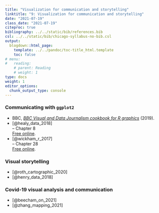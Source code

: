 ```yaml
---
title: "Visualization for communication and storytelling"
linktitle: "9: Visualization for communication and storytelling"
date: "2021-07-19"
class_date: "2021-07-19"
citeproc: true
bibliography: ../../static/bib/references.bib
csl: ../../static/bib/chicago-syllabus-no-bib.csl
output:
  blogdown::html_page:
    template: ../../pandoc/toc-title_html.template
    toc: false
# menu:
#   reading:
    # parent: Reading
    # weight: 1
type: docs
weight: 1
editor_options:
  chunk_output_type: console
---
```



### Communicating with `ggplot2`

- BBC, [*BBC Visual and Data Journalism cookbook for R graphics*](https://bbc.github.io/rcookbook/) (2019).
- [@healy_data_2018]\
-- Chapter 8\
[Free online](https://socviz.co/).
- [@wickham_r_2017]\
-- Chapter 28\
[Free online](https://r4ds.had.co.nz/).

### Visual storytelling

- [@roth_cartographic_2020]
- [@henry_data_2018]

### Covid-19 visual analysis and communication

- [@beecham_on_2021]
- [@zhang_mapping_2021]
